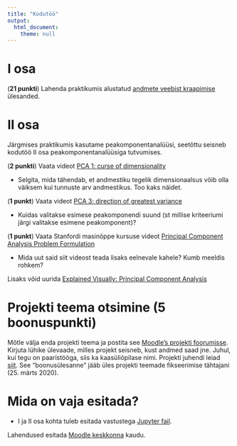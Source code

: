 ```yaml
---
title: "Kodutöö"
output: 
  html_document:
    theme: null
---
```


# I osa

(**21 punkti**) Lahenda praktikumis alustatud [andmete veebist kraapimise](../praktikum5_web) ülesanded.

# II osa

Järgmises praktikumis kasutame peakomponentanalüüsi, seetõttu seisneb kodutöö II osa peakomponentanalüüsiga tutvumises. 

(**2 punkti**) Vaata videot [PCA 1: curse of dimensionality](https://www.youtube.com/watch?v=IbE0tbjy6JQ) 

* Selgita, mida tähendab, et andmestiku tegelik dimensionaalsus võib olla väiksem kui tunnuste arv andmestikus. Too kaks näidet. 

(**1 punkt**) Vaata videot [PCA 3: direction of greatest variance](https://www.youtube.com/watch?v=2bV_YQTIJrg) 

* Kuidas valitakse esimese peakomponendi suund (st millise kriteeriumi järgi valitakse esimene peakomponent)?

(**1 punkt**) Vaata Stanfordi masinõppe kursuse videot [Principal Component Analysis Problem Formulation](https://www.youtube.com/watch?v=T-B8muDvzu0)

* Mida uut said siit videost teada lisaks eelnevale kahele? Kumb meeldis rohkem? 

Lisaks võid uurida [Explained Visually: Principal Component Analysis](http://setosa.io/ev/principal-component-analysis/)

# Projekti teema otsimine (**5 boonuspunkti**)

Mõtle välja enda projekti teema ja postita see [Moodle's projekti foorumisse](https://moodle.ut.ee/mod/forum/view.php?id=664413). Kirjuta lühike ülevaade, milles projekt seisneb, kust andmed saad jne. Juhul, kui tegu on paaristööga, siis ka kaasüliõpilase nimi. Projekti juhendi leiad [siit](../projekt_juhend/). See "boonusülesanne" jääb üles projekti teemade fikseerimise tähtajani (25. märts 2020).

# Mida on vaja esitada?

* I ja II osa kohta tuleb esitada vastustega [Jupyter fail](../kodutood/kodutoo5.ipynb).


Lahendused esitada [Moodle keskkonna](https://moodle.ut.ee/course/view.php?id=8013#section-1) kaudu.
